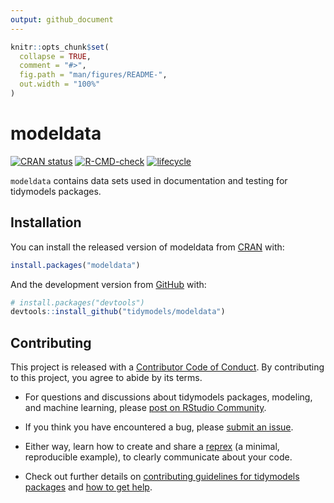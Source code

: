 ```yaml
---
output: github_document
---
```


<!-- README.md is generated from README.Rmd. Please edit that file -->

```r
knitr::opts_chunk$set(
  collapse = TRUE,
  comment = "#>",
  fig.path = "man/figures/README-",
  out.width = "100%"
)
```

# modeldata

<!-- badges: start -->
[![CRAN status](https://www.r-pkg.org/badges/version/modeldata)](https://CRAN.R-project.org/package=modeldata)
[![R-CMD-check](https://github.com/tidymodels/modeldata/actions/workflows/R-CMD-check.yaml/badge.svg)](https://github.com/tidymodels/modeldata/actions/workflows/R-CMD-check.yaml)
[![lifecycle](https://img.shields.io/badge/lifecycle-stable-brightgreen.svg)](https://lifecycle.r-lib.org/articles/stages.html)
<!-- badges: end -->

`modeldata` contains data sets used in documentation and testing for tidymodels packages. 

## Installation

You can install the released version of modeldata from [CRAN](https://CRAN.R-project.org) with:

``` r
install.packages("modeldata")
```

And the development version from [GitHub](https://github.com/) with:

``` r
# install.packages("devtools")
devtools::install_github("tidymodels/modeldata")
```

## Contributing

This project is released with a [Contributor Code of Conduct](https://contributor-covenant.org/version/2/0/CODE_OF_CONDUCT.html). By contributing to this project, you agree to abide by its terms.

- For questions and discussions about tidymodels packages, modeling, and machine learning, please [post on RStudio Community](https://community.rstudio.com/new-topic?category_id=15&tags=tidymodels,question).

- If you think you have encountered a bug, please [submit an issue](https://github.com/tidymodels/modeldata/issues).

- Either way, learn how to create and share a [reprex](https://reprex.tidyverse.org/articles/articles/learn-reprex.html) (a minimal, reproducible example), to clearly communicate about your code.

- Check out further details on [contributing guidelines for tidymodels packages](https://www.tidymodels.org/contribute/) and [how to get help](https://www.tidymodels.org/help/).
